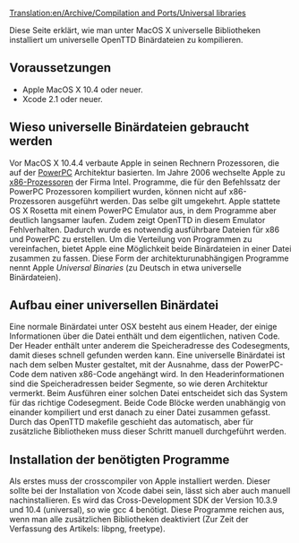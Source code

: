 [[Translation:en/Archive/Compilation and Ports/Universal libraries]]


Diese Seite erklärt, wie man unter MacOS X universelle Bibliotheken installiert
um universelle OpenTTD Binärdateien zu kompilieren.

==Voraussetzungen==
* Apple MacOS X 10.4 oder neuer.
* Xcode 2.1 oder neuer.

==Wieso universelle Binärdateien gebraucht werden==
Vor MacOS X 10.4.4 verbaute Apple in seinen Rechnern Prozessoren, die auf der
[https://de.wikipedia.org/wiki/Powerpc PowerPC] Architektur basierten.
Im Jahre 2006 wechselte Apple zu [https://de.wikipedia.org/wiki/X86-Prozessor x86-Prozessoren] der Firma Intel.
Programme, die für den Befehlssatz der PowerPC Prozessoren kompiliert wurden,
können nicht auf x86-Prozessoren ausgeführt werden. Das selbe gilt umgekehrt.
Apple stattete OS X Rosetta mit einem PowerPC Emulator aus, in dem Programme
aber deutlich langsamer laufen. Zudem zeigt OpenTTD in diesem Emulator
Fehlverhalten. Dadurch wurde es notwendig ausführbare Dateien für x86 und PowerPC zu
erstellen. Um die Verteilung von Programmen zu vereinfachen, bietet Apple eine
Möglichkeit beide Binärdateien in einer Datei zusammen zu fassen. Diese Form der
architekturunabhängigen Programme nennt Apple ''Universal Binaries'' (zu Deutsch
in etwa universelle Binärdateien).

==Aufbau einer universellen Binärdatei==
Eine normale Binärdatei unter OSX besteht aus einem Header, der einige Informationen
über die Datei enthält und dem eigentlichen, nativen Code. Der Header enthält
unter anderem die Speicheradresse des Codesegments, damit dieses schnell gefunden werden kann.
Eine universelle Binärdatei ist nach dem selben Muster gestaltet, mit der
Ausnahme, dass der PowerPC-Code dem nativen x86-Code angehängt wird. In den
Headerinformationen sind die Speicheradressen beider Segmente, so wie deren
Architektur vermerkt. Beim Ausführen einer solchen Datei entscheidet sich das
System für das richtige Codesegment.
Beide Code Blöcke werden unabhängig von einander kompiliert und erst danach zu
einer Datei zusammen gefasst. Durch das OpenTTD makefile geschieht das
automatisch, aber für zusätzliche Bibliotheken muss dieser Schritt manuell
durchgeführt werden.

==Installation der benötigten Programme==
Als erstes muss der crosscompiler von Apple installiert werden. Dieser sollte
bei der Installation von Xcode dabei sein, lässt sich aber auch manuell
nachinstallieren. Es wird das Cross-Development SDK der Version 10.3.9 und 10.4
(universal), so wie gcc 4 benötigt. Diese Programme reichen aus, wenn man alle
zusätzlichen Bibliotheken deaktiviert (Zur Zeit der Verfassung des Artikels:
libpng, freetype).

{{en/Warnung| Da Fink die universellen Bibliotheken nicht installieren kann, muss
dies manuell geschehen.}}

{{en/Todo|Anleitung zum kompilieren von universal libpng und freetype schreiben}}